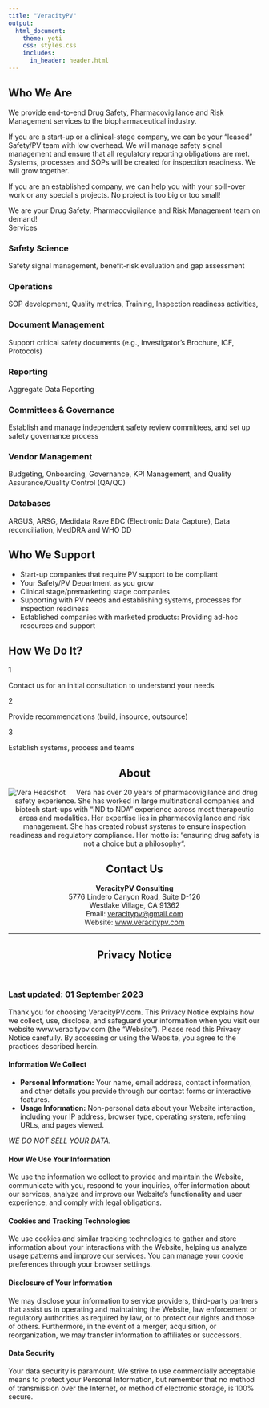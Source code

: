 ```yaml
---
title: "VeracityPV"
output: 
  html_document:
    theme: yeti
    css: styles.css
    includes:
      in_header: header.html
---
```


<style>
.title{
display: none;
}
</style>

<!-- Who We Are Section -->
<div class="card anchor-offset" id="who-we-are">
<h2 class="section-header">Who We Are</h2>
<div class="who-we-are-text"> <!-- Updated class name -->
We provide end-to-end Drug Safety, Pharmacovigilance and Risk Management services to the biopharmaceutical industry.

If you are a start-up or a clinical-stage company, we can be your “leased” Safety/PV team with low overhead.  We will manage safety signal management and ensure that all regulatory reporting obligations are met.  Systems, processes and SOPs will be created for inspection readiness.  We will grow together.

If you are an established company, we can help you with your spill-over work or any special s projects.  No project is too big or too small!

We are your Drug Safety, Pharmacovigilance and Risk Management team on demand! </div>
<div style="clear: both;"></div>
</div>

<div class="card anchor-offset" id="what-we-do">

<!-- What We Do Section -->
<div class="how-we-do-it-label">Services</div>

<!-- Safety Science Card -->
<div class="how-we-do-it-card" id="safety-science">
<h3>Safety Science</h3>
Safety signal management, benefit-risk evaluation and gap assessment
</div>

<!-- Operations Card -->
<div class="how-we-do-it-card" id="operations">
<h3>Operations</h3>
SOP development, Quality metrics, Training, Inspection readiness activities,
</div>

<!-- Document Management Card -->
<div class="how-we-do-it-card" id="document-management">
<h3>Document Management</h3>
Support critical safety documents (e.g., Investigator’s Brochure, ICF, Protocols)
</div>

<!-- Reporting Card -->
<div class="how-we-do-it-card" id="reporting">
<h3>Reporting</h3>
Aggregate Data Reporting
</div>

<!-- Committees & Governance Card -->
<div class="how-we-do-it-card" id="committees-governance">
<h3>Committees & Governance</h3>
Establish and manage independent safety review committees, and set up safety governance process
</div>

<!-- Vendor Management Card -->
<div class="how-we-do-it-card" id="vendor-management">
<h3>Vendor Management</h3>
Budgeting, Onboarding, Governance, KPI Management, and Quality Assurance/Quality Control (QA/QC)
</div>

<!-- Databases Card -->
<div class="how-we-do-it-card" id="databases">
<h3>Databases</h3>
ARGUS, ARSG, Medidata Rave EDC (Electronic Data Capture), Data reconciliation, MedDRA and WHO DD
</div>

</div>

<!-- Who We Support Section -->
<div class="card anchor-offset" id="who-we-support">
<h2 class="section-header">Who We Support</h2>
- Start-up companies that require PV support to be compliant
- Your Safety/PV Department as you grow
- Clinical stage/premarketing stage companies
- Supporting with PV needs and establishing systems, processes for inspection readiness
- Established companies with marketed products: Providing ad-hoc resources and support
</div>

<!-- How We Do It Section -->
<div class="card anchor-offset" id="how-we-do-it"> <!-- Added anchor-offset class -->
<h2 class="section-header">How We Do It?</h2>
<div class="how-we-do-it-card" id="step-1">
<div class="step-number">1</div>
Contact us for an initial consultation to understand your needs
</div>

<div class="how-we-do-it-card" id="step-2">
<div class="step-number">2</div>
Provide recommendations (build, insource, outsource)
</div>

<div class="how-we-do-it-card" id="step-3">
<div class="step-number">3</div>
Establish systems, process and teams
</div>
</div>

<!-- About Section -->
<div class="card anchor-offset" id="about" style="text-align: center;"> <!-- Added inline CSS for text alignment -->
<h2 class="section-header">About</h2>
<img src="pics/vera_pic.png" alt="Vera Headshot" class="rounded-image" style="float: left; margin-right: 15px;">
Vera has over 20 years of pharmacovigilance and drug safety experience. She has worked in large multinational companies and biotech start-ups with “IND to NDA” experience across most therapeutic areas and modalities. Her expertise lies in pharmacovigilance and risk management. She has created robust systems to ensure inspection readiness and regulatory compliance. Her motto is: “ensuring drug safety is not a choice but a philosophy“.
</div>

<!-- Contact Us Section -->
<div class="card anchor-offset" id="contact-us" style="text-align: center;"> <!-- Added inline CSS for text alignment -->
<h2 class="section-header">Contact Us</h2>
<strong>VeracityPV Consulting</strong><br> <!-- Changed from markdown bold to HTML tag -->
5776 Lindero Canyon Road, Suite D-126<br>
Westlake Village, CA 91362<br>
Email: <a href="mailto:veracitypv@gmail.com">veracitypv@gmail.com</a><br> <!-- Corrected markdown link to HTML -->
Website: <a href="http://www.veracitypv.com">www.veracitypv.com</a><br>
</div>

<!-- Privacy Section with enhanced design -->
<section class="privacy-section" id="privacy-notice">
<hr class="section-divider">
<header>
<h2 class="section-header">Privacy Notice</h2>
</header>
<article class="privacy-content">
<h3>Last updated: 01 September 2023</h3>
<p>Thank you for choosing VeracityPV.com. This Privacy Notice explains how we collect, use, disclose, and safeguard your information when you visit our website www.veracitypv.com (the "Website"). Please read this Privacy Notice carefully. By accessing or using the Website, you agree to the practices described herein.</p>
<h4>Information We Collect</h4>
<ul>
<li><strong>Personal Information:</strong> Your name, email address, contact information, and other details you provide through our contact forms or interactive features.</li>
<li><strong>Usage Information:</strong> Non-personal data about your Website interaction, including your IP address, browser type, operating system, referring URLs, and pages viewed.</li>
</ul>
<p><em>WE DO NOT SELL YOUR DATA.</em></p>
<h4>How We Use Your Information</h4>
<p>We use the information we collect to provide and maintain the Website, communicate with you, respond to your inquiries, offer information about our services, analyze and improve our Website's functionality and user experience, and comply with legal obligations.</p>
<h4>Cookies and Tracking Technologies</h4>
<p>We use cookies and similar tracking technologies to gather and store information about your interactions with the Website, helping us analyze usage patterns and improve our services. You can manage your cookie preferences through your browser settings.</p>
<h4>Disclosure of Your Information</h4>
<p>We may disclose your information to service providers, third-party partners that assist us in operating and maintaining the Website, law enforcement or regulatory authorities as required by law, or to protect our rights and those of others. Furthermore, in the event of a merger, acquisition, or reorganization, we may transfer information to affiliates or successors.</p>
<h4>Data Security</h4>
<p>Your data security is paramount. We strive to use commercially acceptable means to protect your Personal Information, but remember that no method of transmission over the Internet, or method of electronic storage, is 100% secure.</p>
</article>
</section>
